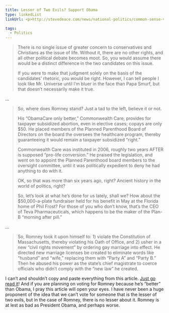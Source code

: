 ```yaml
---
title: Lesser of Two Evils? Support Obama
type: linkedList
linkUrl: <p>http://stevedeace.com/news/national-politics/common-sense-voting-lesser-of-two-evils-obama-appreciates-your-support/</p>

tags:
  - Politics
---
```


> There is no single issue of greater concern to conservatives and Christians as the issue of life. Without it, there are no other rights, and all other political debate becomes moot. So, you would assume there would be a distinct difference in the two candidates on this issue.
> 
> If you were to make that judgment solely on the basis of the candidates’ rhetoric, you would be right. However, I can tell people I look like Mr. Universe until I’m bluer in the face than Papa Smurf, but that doesn’t necessarily make it true.

…

> So, where does Romney stand? Just a tad to the left, believe it or not.
> 
> His “ObamaCare only better,” Commonwealth Care, provides for taxpayer subsidized abortion, even in elective cases; copays are only $50. He placed members of the Planned Parenthood Board of Directors on the board the oversees the healthcare program, thereby guaranteeing it would remain a taxpayer subsidized “right.”
> 
> Commonwealth Care was instituted in 2006, roughly two years AFTER is supposed “pro-life conversion.” He praised the legislation, and went on to appoint the Planned Parenthood board members to the oversight committee, until it was politically expedient to deny he had anything to do with it.
> 
> OK, so that was more than six years ago, right? Ancient history in the world of politics, right?
> 
> So, let’s look at what he’s done for us lately, shall we? How about the $50,000-a-plate fundraiser held for his benefit in May at the Florida home of Phil Frost? For those of you who don’t know, that’s the CEO of Teva Pharmaceuticals, which happens to be the maker of the Plan-B “morning after pill.”

…

> So, Romney took it upon himself to: 1) violate the Constitution of Massachusetts, thereby violating his Oath of Office, and 2) usher in a new “civil rights movement” by ordering gay marriage into effect. He directed new marriage licenses be created to eliminate words like “husband” and “wife,” replacing them with “Party A” and “Party B.” Then he abused his power as the state’s chief magistrate to coerce officials who didn’t comply with the “new law” he created.

I can’t and shouldn’t copy and paste everything from this article. [Just go read it](http://stevedeace.com/news/national-politics/common-sense-voting-lesser-of-two-evils-obama-appreciates-your-support/)! And if you are planning on voting for Romney because he’s “better” than Obama, I pray this article will open your eyes. I have never been a huge proponent of the idea that we can’t vote for someone that is the lesser of two evils, but in the case of Romney, there is no lesser about it. Romney is at lest as bad as President Obama, and perhaps worse.
